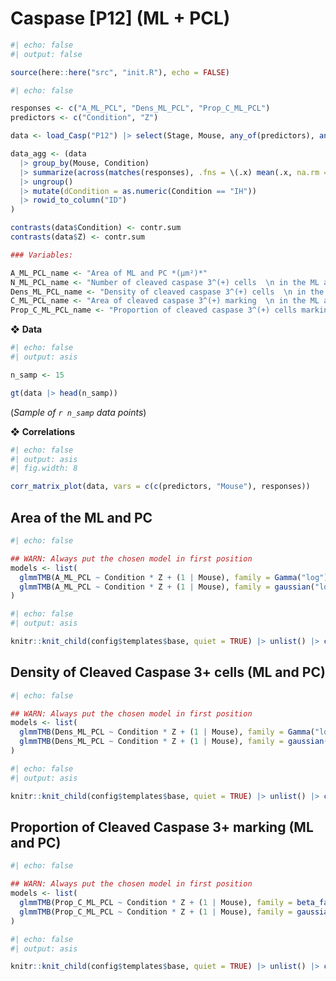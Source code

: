 # Caspase [P12] (ML + PCL)

```r
#| echo: false
#| output: false

source(here::here("src", "init.R"), echo = FALSE)
```

```r
#| echo: false

responses <- c("A_ML_PCL", "Dens_ML_PCL", "Prop_C_ML_PCL")
predictors <- c("Condition", "Z")

data <- load_Casp("P12") |> select(Stage, Mouse, any_of(predictors), any_of(responses))

data_agg <- (data
  |> group_by(Mouse, Condition) 
  |> summarize(across(matches(responses), .fns = \(.x) mean(.x, na.rm = T))) 
  |> ungroup() 
  |> mutate(dCondition = as.numeric(Condition == "IH")) 
  |> rowid_to_column("ID")
)

contrasts(data$Condition) <- contr.sum
contrasts(data$Z) <- contr.sum

### Variables:

A_ML_PCL_name <- "Area of ML and PC *(μm²)*"
N_ML_PCL_name <- "Number of cleaved caspase 3^(+) cells  \n in the ML and PC areas"
Dens_ML_PCL_name <- "Density of cleaved caspase 3^(+) cells  \n in the ML and PC areas *(Cells/μm²)*"
C_ML_PCL_name <- "Area of cleaved caspase 3^(+) marking  \n in the ML and PC areas *(μm²)*"
Prop_C_ML_PCL_name <- "Proportion of cleaved caspase 3^(+) cells marking  \n in the ML and PC areas"
```

❖ **Data**

```r
#| echo: false
#| output: asis

n_samp <- 15

gt(data |> head(n_samp))
```

(*Sample of `r n_samp` data points*)

❖ **Correlations**

```r
#| echo: false
#| output: asis
#| fig.width: 8

corr_matrix_plot(data, vars = c(c(predictors, "Mouse"), responses))
```


## Area of the ML and PC

```r
#| echo: false

## WARN: Always put the chosen model in first position
models <- list(
  glmmTMB(A_ML_PCL ~ Condition * Z + (1 | Mouse), family = Gamma("log"), data = data, REML = TRUE), 
  glmmTMB(A_ML_PCL ~ Condition * Z + (1 | Mouse), family = gaussian("log"), data = data, REML = TRUE)
)
```

```r
#| echo: false
#| output: asis

knitr::knit_child(config$templates$base, quiet = TRUE) |> unlist() |> cat(sep = '\n')
```


## Density of Cleaved Caspase 3+ cells (ML and PC)

```r
#| echo: false

## WARN: Always put the chosen model in first position
models <- list(
  glmmTMB(Dens_ML_PCL ~ Condition * Z + (1 | Mouse), family = Gamma("log"), data = data, REML = TRUE), 
  glmmTMB(Dens_ML_PCL ~ Condition * Z + (1 | Mouse), family = gaussian("log"), data = data, REML = TRUE)
)
```

```r
#| echo: false
#| output: asis

knitr::knit_child(config$templates$base, quiet = TRUE) |> unlist() |> cat(sep = '\n')
```


## Proportion of Cleaved Caspase 3+ marking (ML and PC)

```r
#| echo: false

## WARN: Always put the chosen model in first position
models <- list(
  glmmTMB(Prop_C_ML_PCL ~ Condition * Z + (1 | Mouse), family = beta_family("logit"), data = data, REML = TRUE),
  glmmTMB(Prop_C_ML_PCL ~ Condition * Z + (1 | Mouse), family = gaussian("log"), data = data, REML = TRUE)
)
```

```r
#| echo: false
#| output: asis

knitr::knit_child(config$templates$base, quiet = TRUE) |> unlist() |> cat(sep = '\n')
```
